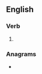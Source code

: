 ==English==

===Verb===
{{head|en|verb form}}

# {{present participle of|recuse|lang=en|nocat=1}}

===Anagrams===
* {{anagrams|en|a=ceginrsu|rescuing|scungier|securing}}